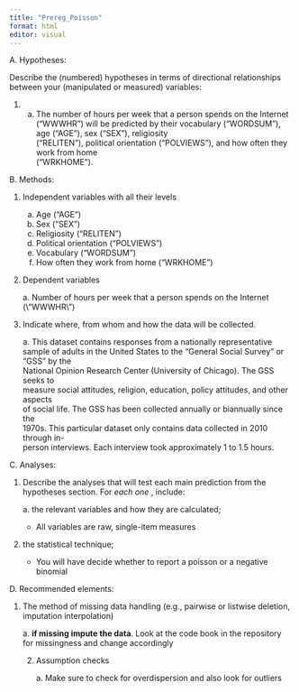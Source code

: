 ```yaml
---
title: "Prereg_Poisson"
format: html
editor: visual
---
```


A. Hypotheses:

Describe the (numbered) hypotheses in terms of directional relationships between your (manipulated or measured) variables:

1.  \
    a.  The number of hours per week that a person spends on the Internet ("WWWHR") will be predicted by their vocabulary ("WORDSUM"), age ("AGE"), sex ("SEX"), religiosity\
        ("RELITEN"), political orientation ("POLVIEWS"), and how often they work from home\
        ("WRKHOME").

B. Methods:

1.  Independent variables with all their levels

    a.  Age ("AGE")
    b.  Sex ("SEX")
    c.  Religiosity ("RELITEN")
    d.  Political orientation ("POLVIEWS")
    e.  Vocabulary ("WORDSUM")
    f.  How often they work from home ("WRKHOME")

2.  Dependent variables

    a\. Number of hours per week that a person spends on the Internet (\\"WWWHR\\")

```{=html}
<!-- -->
```
3.  Indicate where, from whom and how the data will be collected.

    a\. This dataset contains responses from a nationally representative sample of adults in the United States to the "General Social Survey" or "GSS" by the\
    National Opinion Research Center (University of Chicago). The GSS seeks to\
    measure social attitudes, religion, education, policy attitudes, and other aspects\
    of social life. The GSS has been collected annually or biannually since the\
    1970s. This particular dataset only contains data collected in 2010 through in-\
    person interviews. Each interview took approximately 1 to 1.5 hours.

C. Analyses:

1.  Describe the analyses that will test each main prediction from the hypotheses section. For *each one* , include:

    a\. the relevant variables and how they are calculated;

    -   All variables are raw, single-item measures

2.  the statistical technique;

    -   You will have decide whether to report a poisson or a negative binomial

D. Recommended elements:

1.  The method of missing data handling (e.g., pairwise or listwise deletion, imputation interpolation)

    a\. **if missing impute the data**. Look at the code book in the repository for missingness and change accordingly

    2.  Assumption checks

        a\. Make sure to check for overdispersion and also look for outliers
